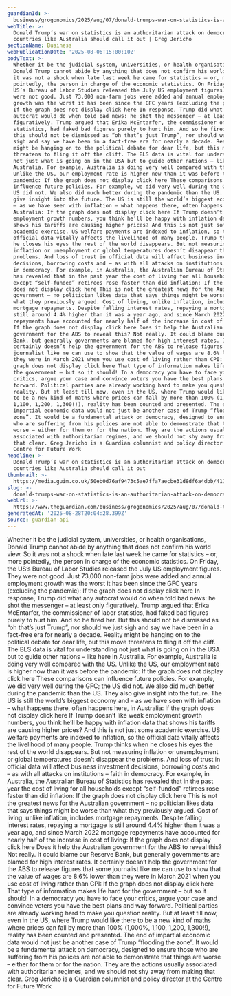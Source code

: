 ```yaml
---
guardianId: >-
  business/grogonomics/2025/aug/07/donald-trumps-war-on-statistics-is-an-authoritarian-attack-on-democracy-and-countries-like-australia-should-call-it-out
webTitle: >-
  Donald Trump’s war on statistics is an authoritarian attack on democracy and
  countries like Australia should call it out | Greg Jericho
sectionName: Business
webPublicationDate: '2025-08-06T15:00:10Z'
bodyText: >-
  Whether it be the judicial system, universities, or health organisations,
  Donald Trump cannot abide by anything that does not confirm his world view. So
  it was not a shock when late last week he came for statistics – or, more
  pointedly, the person in charge of the economic statistics. On Friday, the
  US’s Bureau of Labor Studies released the July US employment figures. They
  were not good. Just 73,000 non-farm jobs were added and annual employment
  growth was the worst it has been since the GFC years (excluding the pandemic):
  If the graph does not display click here In response, Trump did what any
  autocrat would do when told bad news: he shot the messenger – at least only
  figuratively. Trump argued that Erika McEntarfer, the commissioner of labor
  statistics, had faked bad figures purely to hurt him. And so he fired her. But
  this should not be dismissed as “oh that’s just Trump”, nor should we just
  sigh and say we have been in a fact-free era for nearly a decade. Reality
  might be hanging on to the political debate for dear life, but this move
  threatens to fling it off the cliff. The BLS data is vital for understanding
  not just what is going on in the USA but to guide other nations – like here in
  Australia. For example, Australia is doing very well compared with the US.
  Unlike the US, our employment rate is higher now than it was before the
  pandemic: If the graph does not display click here These comparisons can
  influence future policies. For example, we did very well during the GFC; the
  US did not. We also did much better during the pandemic than the US. They also
  give insight into the future. The US is still the world’s biggest economy and
  – as we have seen with inflation – what happens there, often happens here, in
  Australia: If the graph does not display click here If Trump doesn’t like weak
  employment growth numbers, you think he’ll be happy with inflation data that
  shows his tariffs are causing higher prices? And this is not just some
  academic exercise. US welfare payments are indexed to inflation, so the
  official data vitally affects the livelihood of many people. Trump thinks when
  he closes his eyes the rest of the world disappears. But not measuring
  inflation or unemployment or global temperatures doesn’t disappear the
  problems. And loss of trust in official data will affect business investment
  decisions, borrowing costs and – as with all attacks on institutions – faith
  in democracy. For example, in Australia, the Australian Bureau of Statistics
  has revealed that in the past year the cost of living for all households
  except “self-funded” retirees rose faster than did inflation: If the graph
  does not display click here This is not the greatest news for the Australian
  government – no politician likes data that says things might be worse than
  what they previously argued. Cost of living, unlike inflation, includes
  mortgage repayments. Despite falling interest rates, repaying a mortgage is
  still around 4.4% higher than it was a year ago, and since March 2022 mortgage
  repayments have accounted for nearly half of the increase in cost of living:
  If the graph does not display click here Does it help the Australian
  government for the ABS to reveal this? Not really. It could blame our Reserve
  Bank, but generally governments are blamed for high interest rates. It
  certainly doesn’t help the government for the ABS to release figures that some
  journalist like me can use to show that the value of wages are 8.6% lower than
  they were in March 2021 when you use cost of living rather than CPI: If the
  graph does not display click here That type of information makes life hard for
  the government – but so it should! In a democracy you have to face your
  critics, argue your case and convince voters you have the best plans and way
  forward. Political parties are already working hard to make you question
  reality. But at least till now, even in the US, where Trump would like there
  to be a new kind of maths where prices can fall by more than 100% (1,000%,
  1,100, 1,200, 1,300!!), reality has been counted and presented. The end of
  impartial economic data would not just be another case of Trump “flooding the
  zone”. It would be a fundamental attack on democracy, designed to ensure those
  who are suffering from his polices are not able to demonstrate that things are
  worse – either for them or for the nation. They are the actions usually
  associated with authoritarian regimes, and we should not shy away from making
  that clear. Greg Jericho is a Guardian columnist and policy director at the
  Centre for Future Work
headline: >-
  Donald Trump’s war on statistics is an authoritarian attack on democracy and
  countries like Australia should call it out
thumbnail: >-
  https://media.guim.co.uk/50eb0d76af9473c5ae7ffa7aecbe31d8df6a4dbb/411_0_3333_2668/500.jpg
slug: >-
  donald-trumps-war-on-statistics-is-an-authoritarian-attack-on-democracy-and-countries-like-australia-should-call-it-out-or-greg-jericho
webUrl: >-
  https://www.theguardian.com/business/grogonomics/2025/aug/07/donald-trumps-war-on-statistics-is-an-authoritarian-attack-on-democracy-and-countries-like-australia-should-call-it-out
generatedAt: '2025-08-28T20:04:28.399Z'
source: guardian-api
---
```

Whether it be the judicial system, universities, or health organisations, Donald Trump cannot abide by anything that does not confirm his world view. So it was not a shock when late last week he came for statistics – or, more pointedly, the person in charge of the economic statistics. On Friday, the US’s Bureau of Labor Studies released the July US employment figures. They were not good. Just 73,000 non-farm jobs were added and annual employment growth was the worst it has been since the GFC years (excluding the pandemic): If the graph does not display click here In response, Trump did what any autocrat would do when told bad news: he shot the messenger – at least only figuratively. Trump argued that Erika McEntarfer, the commissioner of labor statistics, had faked bad figures purely to hurt him. And so he fired her. But this should not be dismissed as “oh that’s just Trump”, nor should we just sigh and say we have been in a fact-free era for nearly a decade. Reality might be hanging on to the political debate for dear life, but this move threatens to fling it off the cliff. The BLS data is vital for understanding not just what is going on in the USA but to guide other nations – like here in Australia. For example, Australia is doing very well compared with the US. Unlike the US, our employment rate is higher now than it was before the pandemic: If the graph does not display click here These comparisons can influence future policies. For example, we did very well during the GFC; the US did not. We also did much better during the pandemic than the US. They also give insight into the future. The US is still the world’s biggest economy and – as we have seen with inflation – what happens there, often happens here, in Australia: If the graph does not display click here If Trump doesn’t like weak employment growth numbers, you think he’ll be happy with inflation data that shows his tariffs are causing higher prices? And this is not just some academic exercise. US welfare payments are indexed to inflation, so the official data vitally affects the livelihood of many people. Trump thinks when he closes his eyes the rest of the world disappears. But not measuring inflation or unemployment or global temperatures doesn’t disappear the problems. And loss of trust in official data will affect business investment decisions, borrowing costs and – as with all attacks on institutions – faith in democracy. For example, in Australia, the Australian Bureau of Statistics has revealed that in the past year the cost of living for all households except “self-funded” retirees rose faster than did inflation: If the graph does not display click here This is not the greatest news for the Australian government – no politician likes data that says things might be worse than what they previously argued. Cost of living, unlike inflation, includes mortgage repayments. Despite falling interest rates, repaying a mortgage is still around 4.4% higher than it was a year ago, and since March 2022 mortgage repayments have accounted for nearly half of the increase in cost of living: If the graph does not display click here Does it help the Australian government for the ABS to reveal this? Not really. It could blame our Reserve Bank, but generally governments are blamed for high interest rates. It certainly doesn’t help the government for the ABS to release figures that some journalist like me can use to show that the value of wages are 8.6% lower than they were in March 2021 when you use cost of living rather than CPI: If the graph does not display click here That type of information makes life hard for the government – but so it should! In a democracy you have to face your critics, argue your case and convince voters you have the best plans and way forward. Political parties are already working hard to make you question reality. But at least till now, even in the US, where Trump would like there to be a new kind of maths where prices can fall by more than 100% (1,000%, 1,100, 1,200, 1,300!!), reality has been counted and presented. The end of impartial economic data would not just be another case of Trump “flooding the zone”. It would be a fundamental attack on democracy, designed to ensure those who are suffering from his polices are not able to demonstrate that things are worse – either for them or for the nation. They are the actions usually associated with authoritarian regimes, and we should not shy away from making that clear. Greg Jericho is a Guardian columnist and policy director at the Centre for Future Work
